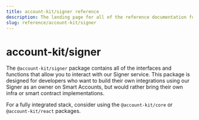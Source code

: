 ```yaml
---
title: account-kit/signer reference
description: The landing page for all of the reference documentation for @account-kit/signer
slug: reference/account-kit/signer
---
```


# account-kit/signer

The `@account-kit/signer` package contains all of the interfaces and functions that allow you to interact with our Signer service.
This package is designed for developers who want to build their own integrations using our Signer as an owner on Smart Accounts, but would rather bring their own infra or smart contract implementations.

For a fully integrated stack, consider using the `@account-kit/core` or `@account-kit/react` packages.

